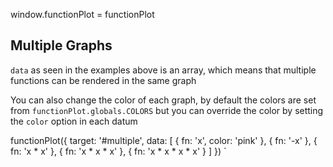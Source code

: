 window.functionPlot = functionPlot

<Meta title="Multiple Graphs" component={FunctionPlot} />

## Multiple Graphs

`data` as seen in the examples above is an array, which means that multiple
functions can be rendered in the same graph

You can also change the color of each graph, by default the colors are set from
`functionPlot.globals.COLORS` but you can override the color by setting the `color` option
in each datum

functionPlot({
  target: '#multiple',
  data: [
    { fn: 'x', color: 'pink' },
    { fn: '-x' },
    { fn: 'x * x' },
    { fn: 'x * x * x' },
    { fn: 'x * x * x * x' }
  ]
})
`

<Render id="multiple" content={script}></Render>
